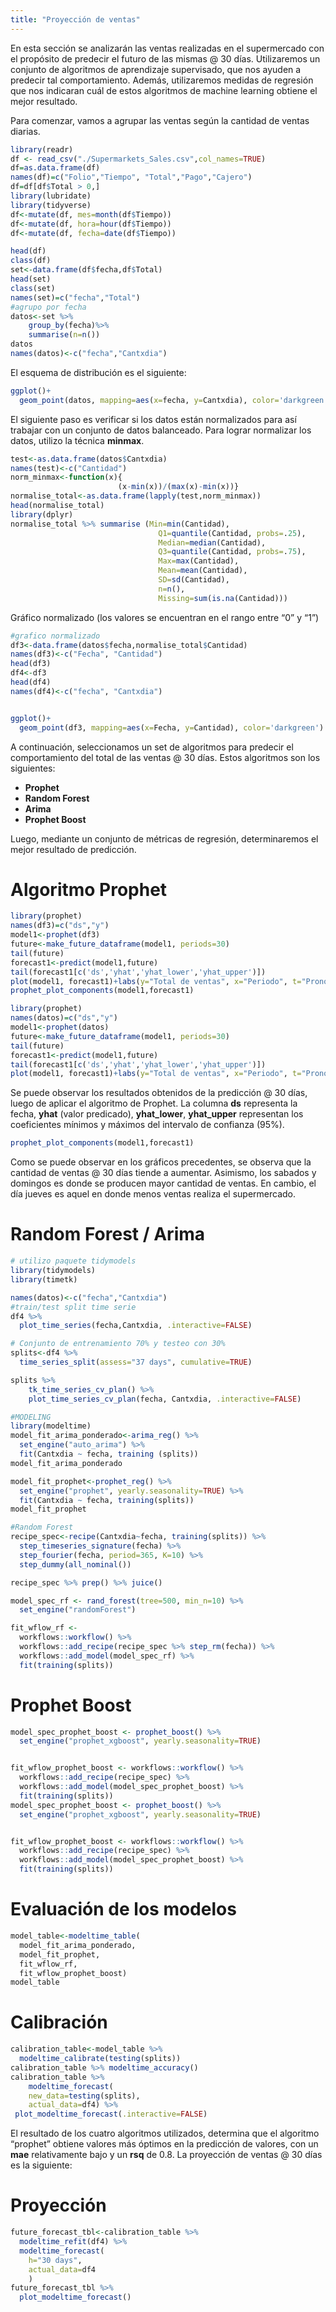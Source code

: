 ```yaml
---
title: "Proyección de ventas"
---
```


En esta sección se analizarán las ventas realizadas en el supermercado con el propósito de predecir el futuro de las mismas @ 30 días.
Utilizaremos un conjunto de algoritmos de aprendizaje supervisado, que nos ayuden a predecir tal comportamiento.
Además, utilizaremos medidas de regresión que nos indicaran cuál de estos algoritmos de machine learning obtiene el mejor resultado.

Para comenzar, vamos a agrupar las ventas según la cantidad de ventas diarias.

```r
library(readr)
df <- read_csv("./Supermarkets_Sales.csv",col_names=TRUE)
df=as.data.frame(df)
names(df)=c("Folio","Tiempo", "Total","Pago","Cajero")
df=df[df$Total > 0,]
library(lubridate)
library(tidyverse)
df<-mutate(df, mes=month(df$Tiempo))
df<-mutate(df, hora=hour(df$Tiempo))
df<-mutate(df, fecha=date(df$Tiempo))

head(df)
class(df)
set<-data.frame(df$fecha,df$Total)
head(set)
class(set)
names(set)=c("fecha","Total")
#agrupo por fecha
datos<-set %>%
    group_by(fecha)%>%
    summarise(n=n())
datos
names(datos)<-c("fecha","Cantxdia")

```


El esquema de distribución es el siguiente:

```r
ggplot()+
  geom_point(datos, mapping=aes(x=fecha, y=Cantxdia), color='darkgreen')

```


El siguiente paso es verificar si los datos están normalizados para así trabajar con un conjunto de datos balanceado.
Para lograr normalizar los datos, utilizo la técnica **minmax**.


```r
test<-as.data.frame(datos$Cantxdia)
names(test)<-c("Cantidad")
norm_minmax<-function(x){
                        (x-min(x))/(max(x)-min(x))}
normalise_total<-as.data.frame(lapply(test,norm_minmax))
head(normalise_total)
library(dplyr)
normalise_total %>% summarise (Min=min(Cantidad),
                                 Q1=quantile(Cantidad, probs=.25),
                                 Median=median(Cantidad),
                                 Q3=quantile(Cantidad, probs=.75),
                                 Max=max(Cantidad),
                                 Mean=mean(Cantidad),
                                 SD=sd(Cantidad),
                                 n=n(),
                                 Missing=sum(is.na(Cantidad)))
```


Gráfico normalizado (los valores se encuentran en el rango entre "0" y "1")


```r
#grafico normalizado
df3<-data.frame(datos$fecha,normalise_total$Cantidad)
names(df3)<-c("Fecha", "Cantidad")
head(df3)
df4<-df3
head(df4)
names(df4)<-c("fecha", "Cantxdia")


ggplot()+
  geom_point(df3, mapping=aes(x=Fecha, y=Cantidad), color='darkgreen')
```

A continuación, seleccionamos un set de algoritmos para predecir el comportamiento del total de las ventas @ 30 días. Estos algoritmos son los siguientes:

- **Prophet**
- **Random Forest**
- **Arima**
- **Prophet Boost **

Luego, mediante un conjunto de métricas de regresión, determinaremos el mejor resultado de predicción. 

# Algoritmo Prophet

```r
library(prophet)
names(df3)=c("ds","y")
model1<-prophet(df3)
future<-make_future_dataframe(model1, periods=30)
tail(future)
forecast1<-predict(model1,future)
tail(forecast1[c('ds','yhat','yhat_lower','yhat_upper')])
plot(model1, forecast1)+labs(y="Total de ventas", x="Periodo", t="Pronostico de cantidad de ventas @ 30 dias")
prophet_plot_components(model1,forecast1)
```


```r
library(prophet)
names(datos)=c("ds","y")
model1<-prophet(datos)
future<-make_future_dataframe(model1, periods=30)
tail(future)
forecast1<-predict(model1,future)
tail(forecast1[c('ds','yhat','yhat_lower','yhat_upper')])
plot(model1, forecast1)+labs(y="Total de ventas", x="Periodo", t="Pronostico de cantidad de ventas @ 30 dias")
```

Se puede observar los resultados obtenidos de la predicción @ 30 días, luego de aplicar el algoritmo de Prophet. La columna **ds** representa la fecha, **yhat** (valor predicado), **yhat_lower**, **yhat_upper** representan los coeficientes mínimos y máximos del intervalo de confianza (95%).

```r
prophet_plot_components(model1,forecast1)
```




Como se puede observar en los gráficos precedentes, se observa que la cantidad de ventas @ 30 días tiende a aumentar. Asimismo, los sabados y domingos es donde se producen mayor cantidad de ventas. En cambio, el día jueves es aquel en donde menos ventas realiza el supermercado.

# Random Forest / Arima

```r
# utilizo paquete tidymodels
library(tidymodels)
library(timetk)

names(datos)<-c("fecha","Cantxdia")
#train/test split time serie
df4 %>%
  plot_time_series(fecha,Cantxdia, .interactive=FALSE)

# Conjunto de entrenamiento 70% y testeo con 30%
splits<-df4 %>%
  time_series_split(assess="37 days", cumulative=TRUE)

splits %>%
    tk_time_series_cv_plan() %>%
    plot_time_series_cv_plan(fecha, Cantxdia, .interactive=FALSE)
```

```r
#MODELING
library(modeltime)
model_fit_arima_ponderado<-arima_reg() %>%
  set_engine("auto_arima") %>%
  fit(Cantxdia ~ fecha, training (splits))
model_fit_arima_ponderado

model_fit_prophet<-prophet_reg() %>%
  set_engine("prophet", yearly.seasonality=TRUE) %>%
  fit(Cantxdia ~ fecha, training(splits))
model_fit_prophet

#Random Forest 
recipe_spec<-recipe(Cantxdia~fecha, training(splits)) %>%
  step_timeseries_signature(fecha) %>%
  step_fourier(fecha, period=365, K=10) %>%
  step_dummy(all_nominal())

recipe_spec %>% prep() %>% juice()

model_spec_rf <- rand_forest(tree=500, min_n=10) %>%
  set_engine("randomForest")

fit_wflow_rf <-
  workflows::workflow() %>%
  workflows::add_recipe(recipe_spec %>% step_rm(fecha)) %>%
  workflows::add_model(model_spec_rf) %>%
  fit(training(splits))
```

# Prophet Boost

```r
model_spec_prophet_boost <- prophet_boost() %>%
  set_engine("prophet_xgboost", yearly.seasonality=TRUE)


fit_wflow_prophet_boost <- workflows::workflow() %>%
  workflows::add_recipe(recipe_spec) %>%
  workflows::add_model(model_spec_prophet_boost) %>%
  fit(training(splits))
model_spec_prophet_boost <- prophet_boost() %>%
  set_engine("prophet_xgboost", yearly.seasonality=TRUE)


fit_wflow_prophet_boost <- workflows::workflow() %>%
  workflows::add_recipe(recipe_spec) %>%
  workflows::add_model(model_spec_prophet_boost) %>%
  fit(training(splits))
```

# Evaluación de los modelos

```r
model_table<-modeltime_table(
  model_fit_arima_ponderado,
  model_fit_prophet,
  fit_wflow_rf,
  fit_wflow_prophet_boost)
model_table
```

# Calibración

```r
calibration_table<-model_table %>%
  modeltime_calibrate(testing(splits))
calibration_table %>% modeltime_accuracy()
calibration_table %>%
    modeltime_forecast(
    new_data=testing(splits),
    actual_data=df4) %>%
 plot_modeltime_forecast(.interactive=FALSE)
```

El resultado de los cuatro algoritmos utilizados, determina que el algoritmo "prophet" obtiene valores más óptimos en la predicción de valores, con un **mae** relativamente bajo y un **rsq** de 0.8.
La proyección de ventas @ 30 días es la siguiente:

# Proyección

```r
future_forecast_tbl<-calibration_table %>%
  modeltime_refit(df4) %>%
  modeltime_forecast(
    h="30 days",
    actual_data=df4
    )
future_forecast_tbl %>%
  plot_modeltime_forecast()
```


